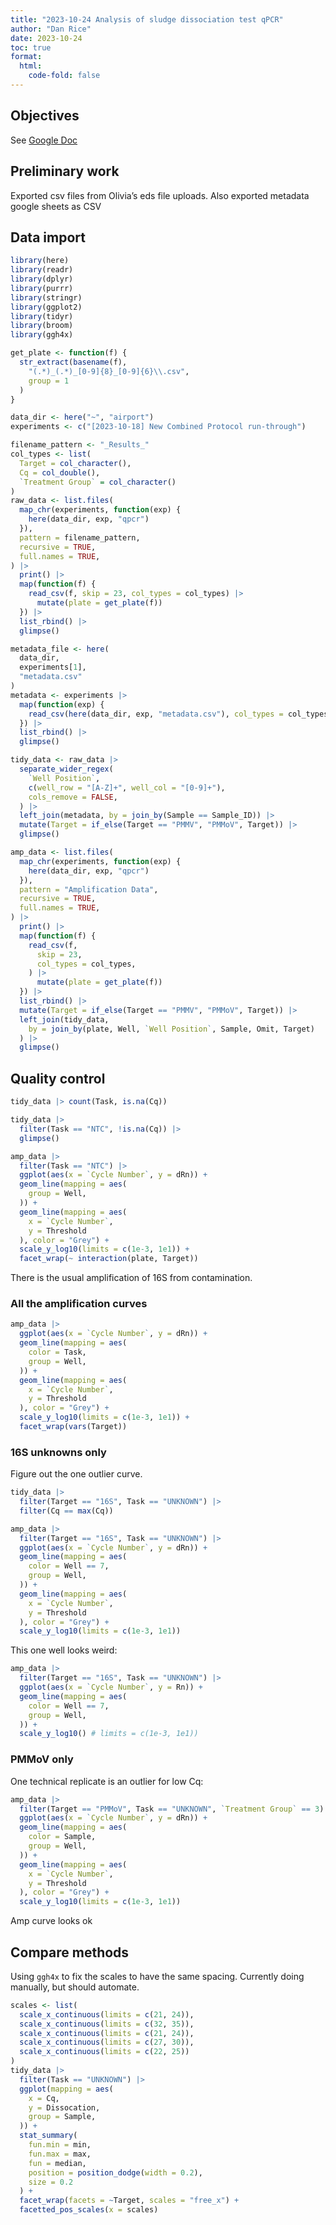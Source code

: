 ```yaml
---
title: "2023-10-24 Analysis of sludge dissociation test qPCR"
author: "Dan Rice"
date: 2023-10-24
toc: true
format:
  html:
    code-fold: false
---
```

## Objectives

See [Google Doc](https://docs.google.com/document/d/1p-xdPYJFIw5FudpNl-MknlrCM5OVLDtq9nfS4dbRnbQ/edit?usp=sharing)

## Preliminary work

Exported csv files from Olivia's eds file uploads.
Also exported metadata google sheets as CSV

## Data import

```r
library(here)
library(readr)
library(dplyr)
library(purrr)
library(stringr)
library(ggplot2)
library(tidyr)
library(broom)
library(ggh4x)
```

```r
get_plate <- function(f) {
  str_extract(basename(f),
    "(.*)_(.*)_[0-9]{8}_[0-9]{6}\\.csv",
    group = 1
  )
}
```

```r
data_dir <- here("~", "airport")
experiments <- c("[2023-10-18] New Combined Protocol run-through")
```

```r
filename_pattern <- "_Results_"
col_types <- list(
  Target = col_character(),
  Cq = col_double(),
  `Treatment Group` = col_character()
)
raw_data <- list.files(
  map_chr(experiments, function(exp) {
    here(data_dir, exp, "qpcr")
  }),
  pattern = filename_pattern,
  recursive = TRUE,
  full.names = TRUE,
) |>
  print() |>
  map(function(f) {
    read_csv(f, skip = 23, col_types = col_types) |>
      mutate(plate = get_plate(f))
  }) |>
  list_rbind() |>
  glimpse()
```


```r
metadata_file <- here(
  data_dir,
  experiments[1],
  "metadata.csv"
)
metadata <- experiments |>
  map(function(exp) {
    read_csv(here(data_dir, exp, "metadata.csv"), col_types = col_types)
  }) |>
  list_rbind() |>
  glimpse()
```

```r
tidy_data <- raw_data |>
  separate_wider_regex(
    `Well Position`,
    c(well_row = "[A-Z]+", well_col = "[0-9]+"),
    cols_remove = FALSE,
  ) |>
  left_join(metadata, by = join_by(Sample == Sample_ID)) |>
  mutate(Target = if_else(Target == "PMMV", "PMMoV", Target)) |>
  glimpse()
```

```r
amp_data <- list.files(
  map_chr(experiments, function(exp) {
    here(data_dir, exp, "qpcr")
  }),
  pattern = "Amplification Data",
  recursive = TRUE,
  full.names = TRUE,
) |>
  print() |>
  map(function(f) {
    read_csv(f,
      skip = 23,
      col_types = col_types,
    ) |>
      mutate(plate = get_plate(f))
  }) |>
  list_rbind() |>
  mutate(Target = if_else(Target == "PMMV", "PMMoV", Target)) |>
  left_join(tidy_data,
    by = join_by(plate, Well, `Well Position`, Sample, Omit, Target)
  ) |>
  glimpse()
```

## Quality control

```r
tidy_data |> count(Task, is.na(Cq))

tidy_data |>
  filter(Task == "NTC", !is.na(Cq)) |>
  glimpse()
```

```r
amp_data |>
  filter(Task == "NTC") |>
  ggplot(aes(x = `Cycle Number`, y = dRn)) +
  geom_line(mapping = aes(
    group = Well,
  )) +
  geom_line(mapping = aes(
    x = `Cycle Number`,
    y = Threshold
  ), color = "Grey") +
  scale_y_log10(limits = c(1e-3, 1e1)) +
  facet_wrap(~ interaction(plate, Target))
```

There is the usual amplification of 16S from contamination.

### All the amplification curves

```r
amp_data |>
  ggplot(aes(x = `Cycle Number`, y = dRn)) +
  geom_line(mapping = aes(
    color = Task,
    group = Well,
  )) +
  geom_line(mapping = aes(
    x = `Cycle Number`,
    y = Threshold
  ), color = "Grey") +
  scale_y_log10(limits = c(1e-3, 1e1)) +
  facet_wrap(vars(Target))
```

### 16S unknowns only

Figure out the one outlier curve.

```r
tidy_data |>
  filter(Target == "16S", Task == "UNKNOWN") |>
  filter(Cq == max(Cq))
```

```r
amp_data |>
  filter(Target == "16S", Task == "UNKNOWN") |>
  ggplot(aes(x = `Cycle Number`, y = dRn)) +
  geom_line(mapping = aes(
    color = Well == 7,
    group = Well,
  )) +
  geom_line(mapping = aes(
    x = `Cycle Number`,
    y = Threshold
  ), color = "Grey") +
  scale_y_log10(limits = c(1e-3, 1e1))
```


This one well looks weird:

```r
amp_data |>
  filter(Target == "16S", Task == "UNKNOWN") |>
  ggplot(aes(x = `Cycle Number`, y = Rn)) +
  geom_line(mapping = aes(
    color = Well == 7,
    group = Well,
  )) +
  scale_y_log10() # limits = c(1e-3, 1e1))
```

### PMMoV only

One technical replicate is an outlier for low Cq:

```r
amp_data |>
  filter(Target == "PMMoV", Task == "UNKNOWN", `Treatment Group` == 3) |>
  ggplot(aes(x = `Cycle Number`, y = dRn)) +
  geom_line(mapping = aes(
    color = Sample,
    group = Well,
  )) +
  geom_line(mapping = aes(
    x = `Cycle Number`,
    y = Threshold
  ), color = "Grey") +
  scale_y_log10(limits = c(1e-3, 1e1))
```

Amp curve looks ok

## Compare methods

Using `ggh4x` to fix the scales to have the same spacing.
Currently doing manually, but should automate.

```r
scales <- list(
  scale_x_continuous(limits = c(21, 24)),
  scale_x_continuous(limits = c(32, 35)),
  scale_x_continuous(limits = c(21, 24)),
  scale_x_continuous(limits = c(27, 30)),
  scale_x_continuous(limits = c(22, 25))
)
tidy_data |>
  filter(Task == "UNKNOWN") |>
  ggplot(mapping = aes(
    x = Cq,
    y = Dissocation,
    group = Sample,
  )) +
  stat_summary(
    fun.min = min,
    fun.max = max,
    fun = median,
    position = position_dodge(width = 0.2),
    size = 0.2
  ) +
  facet_wrap(facets = ~Target, scales = "free_x") +
  facetted_pos_scales(x = scales)
```
